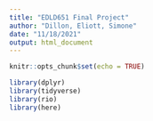 ```yaml
---
title: "EDLD651 Final Project"
author: "Dillon, Eliott, Simone"
date: "11/18/2021"
output: html_document
---
```


```r
knitr::opts_chunk$set(echo = TRUE)

library(dplyr)
library(tidyverse)
library(rio)
library(here)


```


